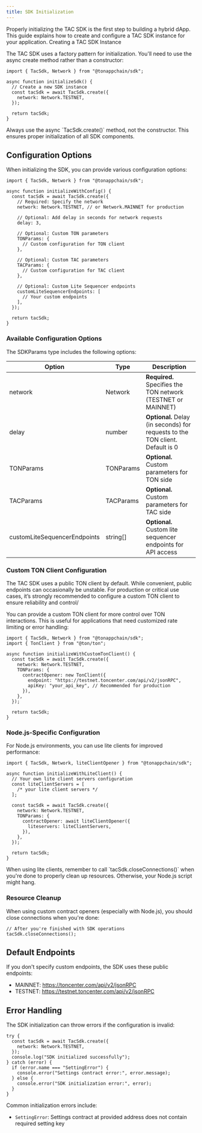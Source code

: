 ```yaml
---
title: SDK Initialization
---
```


Properly initializing the TAC SDK is the first step to building a hybrid dApp. This guide explains how to create and configure a TAC SDK instance for your application.
Creating a TAC SDK Instance

The TAC SDK uses a factory pattern for initialization. You'll need to use the async create method rather than a constructor:

```tsx
import { TacSdk, Network } from "@tonappchain/sdk";

async function initializeSdk() {
  // Create a new SDK instance
  const tacSdk = await TacSdk.create({
    network: Network.TESTNET,
  });

  return tacSdk;
}
```

<Note>
  Always use the async `TacSdk.create()` method, not the constructor. This
  ensures proper initialization of all SDK components.
</Note>

## Configuration Options

When initializing the SDK, you can provide various configuration options:

```tsx
import { TacSdk, Network } from "@tonappchain/sdk";

async function initializeWithConfig() {
  const tacSdk = await TacSdk.create({
    // Required: Specify the network
    network: Network.TESTNET, // or Network.MAINNET for production

    // Optional: Add delay in seconds for network requests
    delay: 3,

    // Optional: Custom TON parameters
    TONParams: {
      // Custom configuration for TON client
    },

    // Optional: Custom TAC parameters
    TACParams: {
      // Custom configuration for TAC client
    },

    // Optional: Custom Lite Sequencer endpoints
    customLiteSequencerEndpoints: [
      // Your custom endpoints
    ],
  });

  return tacSdk;
}
```

### Available Configuration Options

The SDKParams type includes the following options:

<table>
  <thead>
    <tr>
      <th>Option</th>
      <th>Type</th>
      <th>Description</th>
    </tr>
  </thead>
  <tbody>
    <tr>
      <td>network</td>
      <td>Network</td>
      <td>
        <strong>Required.</strong> Specifies the TON network (TESTNET or
        MAINNET)
      </td>
    </tr>
    <tr>
      <td>delay</td>
      <td>number</td>
      <td>
        <strong>Optional.</strong> Delay (in seconds) for requests to the TON
        client. Default is 0
      </td>
    </tr>
    <tr>
      <td>TONParams</td>
      <td>TONParams</td>
      <td>
        <strong>Optional.</strong> Custom parameters for TON side
      </td>
    </tr>
    <tr>
      <td>TACParams</td>
      <td>TACParams</td>
      <td>
        <strong>Optional.</strong> Custom parameters for TAC side
      </td>
    </tr>
    <tr>
      <td>customLiteSequencerEndpoints</td>
      <td>string[]</td>
      <td>
        <strong>Optional.</strong> Custom lite sequencer endpoints for API
        access
      </td>
    </tr>
  </tbody>
</table>

### Custom TON Client Configuration

<Warning>
  The TAC SDK uses a public TON client by default. While convenient, public
  endpoints can occasionally be unstable. For production or critical use cases,
  it’s strongly recommended to configure a custom TON client to ensure
  reliability and control/
</Warning>

You can provide a custom TON client for more control over TON interactions. This is useful for applications that need customized rate limiting or error handling:

```tsx
import { TacSdk, Network } from "@tonappchain/sdk";
import { TonClient } from "@ton/ton";

async function initializeWithCustomTonClient() {
  const tacSdk = await TacSdk.create({
    network: Network.TESTNET,
    TONParams: {
      contractOpener: new TonClient({
        endpoint: "https://testnet.toncenter.com/api/v2/jsonRPC",
        apiKey: "your_api_key", // Recommended for production
      }),
    },
  });

  return tacSdk;
}
```

### Node.js-Specific Configuration

For Node.js environments, you can use lite clients for improved performance:

```tsx
import { TacSdk, Network, liteClientOpener } from "@tonappchain/sdk";

async function initializeWithLiteClient() {
  // Your own lite client servers configuration
  const liteClientServers = [
    /* your lite client servers */
  ];

  const tacSdk = await TacSdk.create({
    network: Network.TESTNET,
    TONParams: {
      contractOpener: await liteClientOpener({
        liteservers: liteClientServers,
      }),
    },
  });

  return tacSdk;
}
```

<Warning>
  When using lite clients, remember to call `tacSdk.closeConnections()` when
  you're done to properly clean up resources. Otherwise, your Node.js script
  might hang.
</Warning>

### Resource Cleanup

When using custom contract openers (especially with Node.js), you should close connections when you're done:

```tsx
// After you're finished with SDK operations
tacSdk.closeConnections();
```

## Default Endpoints

If you don't specify custom endpoints, the SDK uses these public endpoints:

- MAINNET: https://toncenter.com/api/v2/jsonRPC
- TESTNET: https://testnet.toncenter.com/api/v2/jsonRPC

## Error Handling

The SDK initialization can throw errors if the configuration is invalid:

```tsx
try {
  const tacSdk = await TacSdk.create({
    network: Network.TESTNET,
  });
  console.log("SDK initialized successfully");
} catch (error) {
  if (error.name === "SettingError") {
    console.error("Settings contract error:", error.message);
  } else {
    console.error("SDK initialization error:", error);
  }
}
```

Common initialization errors include:

- `SettingError`: Settings contract at provided address does not contain required setting key

